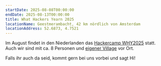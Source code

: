 ```yaml
---
startDate: 2025-08-08T00:00:00
endDate: 2025-08-13T00:00:00
title: What Hackers Yearn 2025
locationName: Geestmerambacht, 42 km nördlich von Amsterdam
locationAddress: 52.6873, 4.7521
---
```


Im August findet in den Niederlanden das [Hackercamp WHY2025](https://why2025.org/) statt.
Auch wir sind mit ca. 8 Personen und [eigener Village](https://wiki.why2025.org/Village:Chaostreff_Osnabr%C3%BCck) vor Ort.

Falls ihr auch da seid, kommt gern bei uns vorbei und sagt Hi!
